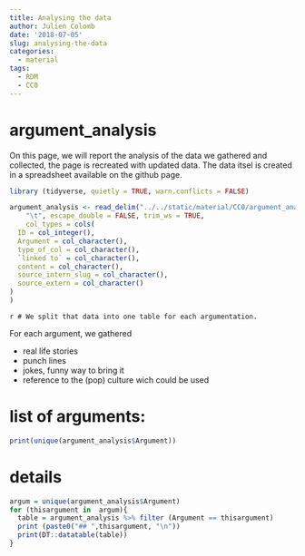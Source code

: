 ```yaml
---
title: Analysing the data
author: Julien Colomb
date: '2018-07-05'
slug: analysing-the-data
categories:
  - material
tags:
  - RDM
  - CC0
---
```


# argument_analysis

On this page, we will report the analysis of the data we gathered and collected, the page is recreated with updated data. The data itsel is created in a spreadsheet available on the github page.

```r

library (tidyverse, quietly = TRUE, warn.conflicts = FALSE)

argument_analysis <- read_delim("../../static/material/CC0/argument_analysis.csv", 
    "\t", escape_double = FALSE, trim_ws = TRUE,
    col_types = cols(
  ID = col_integer(),
  Argument = col_character(),
  type_of_col = col_character(),
  `linked to` = col_character(),
  content = col_character(),
  source_intern_slug = col_character(),
  source_extern = col_character()
)
) 

```


`r # We split that data into one table for each argumentation.`

For each argument, we gathered 

- real life stories
- punch lines
- jokes, funny way to bring it
- reference to the (pop) culture wich could be used

# list of arguments:

```r
print(unique(argument_analysis$Argument))
```
# details

```r
argum = unique(argument_analysis$Argument)
for (thisargument in  argum){
  table = argument_analysis %>% filter (Argument == thisargument)
  print (paste0("## ",thisargument, "\n"))
  print(DT::datatable(table))
}
```

